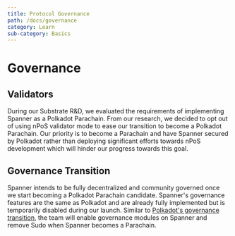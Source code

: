 ```yaml
---
title: Protocol Governance
path: /docs/governance
category: Learn
sub-category: Basics
---
```


# Governance

## Validators

During our Substrate R&D, we evaluated the requirements of implementing Spanner as a Polkadot Parachain.
From our research, we decided to opt out of using nPoS validator mode to ease our transition to become a Polkadot Parachain. 
Our priority is to become a Parachain and have Spanner secured by Polkadot rather than deploying significant efforts towards nPoS development 
which will hinder our progress towards this goal.

## Governance Transition

Spanner intends to be fully decentralized and community governed once we start becoming a Polkadot Parachain candidate. 
Spanner's governance features are the same as Polkadot and are already fully implemented but is temporarily disabled during our launch.
Similar to [Polkadot's governance transition](https://polkadot.network/launch-governance/), the team will enable governance modules on Spanner and remove Sudo 
when Spanner becomes a Parachain.
